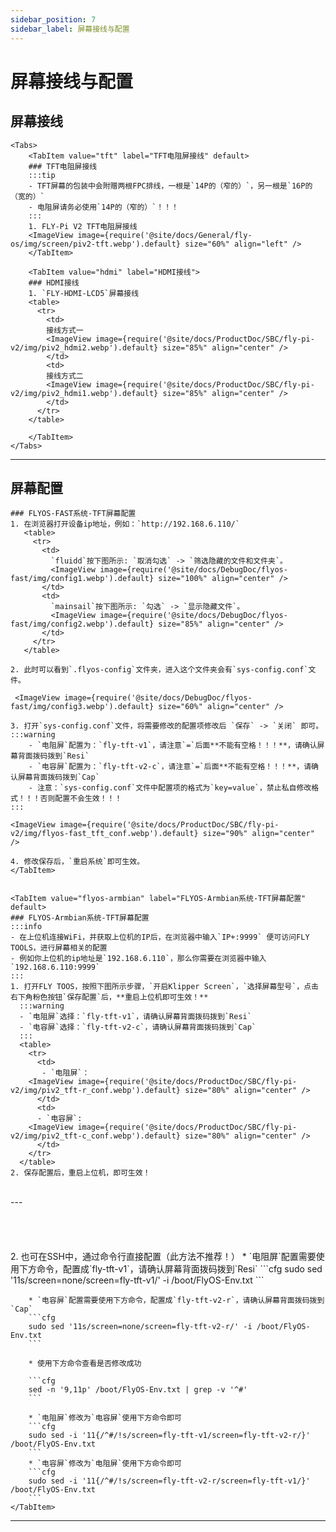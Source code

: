 ```yaml
---
sidebar_position: 7
sidebar_label: 屏幕接线与配置
---
```







# 屏幕接线与配置

## 屏幕接线
    <Tabs>
        <TabItem value="tft" label="TFT电阻屏接线" default>
        ### TFT电阻屏接线
        :::tip
        - TFT屏幕的包装中会附赠两根FPC排线，一根是`14P的（窄的）`，另一根是`16P的（宽的）`
        - 电阻屏请务必使用`14P的（窄的）`！！！
        :::
        1. FLY-Pi V2 TFT电阻屏接线
        <ImageView image={require('@site/docs/General/fly-os/img/screen/piv2-tft.webp').default} size="60%" align="left" />
        </TabItem>

        <TabItem value="hdmi" label="HDMI接线">
        ### HDMI接线
        1. `FLY-HDMI-LCD5`屏幕接线
        <table>
          <tr>
            <td>
            接线方式一
            <ImageView image={require('@site/docs/ProductDoc/SBC/fly-pi-v2/img/piv2_hdmi2.webp').default} size="85%" align="center" />
            </td>
            <td>
            接线方式二
            <ImageView image={require('@site/docs/ProductDoc/SBC/fly-pi-v2/img/piv2_hdmi1.webp').default} size="85%" align="center" />
            </td>
          </tr>
        </table>

        </TabItem>
    </Tabs>
---

## 屏幕配置

<Tabs>
    <TabItem value="flyos-fast" label="FLYOS-FAST系统-TFT屏幕配置">

    ### FLYOS-FAST系统-TFT屏幕配置
    1. 在浏览器打开设备ip地址，例如：`http://192.168.6.110/` 
       <table>
         <tr>
           <td>
             `fluidd`按下图所示: `取消勾选` -> `筛选隐藏的文件和文件夹`。
             <ImageView image={require('@site/docs/DebugDoc/flyos-fast/img/config1.webp').default} size="100%" align="center" />
           </td>
           <td>
             `mainsail`按下图所示: `勾选` -> `显示隐藏文件`。
             <ImageView image={require('@site/docs/DebugDoc/flyos-fast/img/config2.webp').default} size="85%" align="center" />
           </td>
         </tr>
       </table>
  
    2. 此时可以看到`.flyos-config`文件夹，进入这个文件夹会有`sys-config.conf`文件。

     <ImageView image={require('@site/docs/DebugDoc/flyos-fast/img/config3.webp').default} size="60%" align="center" />
    
    3. 打开`sys-config.conf`文件，将需要修改的配置项修改后 `保存` -> `关闭` 即可。
    :::warning
        - `电阻屏`配置为：`fly-tft-v1`，请注意`=`后面**不能有空格！！！**，请确认屏幕背面拨码拨到`Resi`
        - `电容屏`配置为：`fly-tft-v2-c`，请注意`=`后面**不能有空格！！！**，请确认屏幕背面拨码拨到`Cap`
        - 注意：`sys-config.conf`文件中配置项的格式为`key=value`，禁止私自修改格式！！！否则配置不会生效！！！
    :::
    
    <ImageView image={require('@site/docs/ProductDoc/SBC/fly-pi-v2/img/flyos-fast_tft_conf.webp').default} size="90%" align="center" />
    
    4. 修改保存后，`重启系统`即可生效。
    </TabItem>


    <TabItem value="flyos-armbian" label="FLYOS-Armbian系统-TFT屏幕配置" default>
    ### FLYOS-Armbian系统-TFT屏幕配置
    :::info
    - 在上位机连接WiFi，并获取上位机的IP后，在浏览器中输入`IP+:9999` 便可访问FLY TOOLS，进行屏幕相关的配置
    - 例如你上位机的ip地址是`192.168.6.110`，那么你需要在浏览器中输入`192.168.6.110:9999`
    :::
    1. 打开FLY TOOS，按照下图所示步骤，`开启Klipper Screen`，`选择屏幕型号`，点击右下角粉色按钮`保存配置`后，**重启上位机即可生效！** 
      :::warning
      - `电阻屏`选择：`fly-tft-v1`，请确认屏幕背面拨码拨到`Resi`
      - `电容屏`选择：`fly-tft-v2-c`，请确认屏幕背面拨码拨到`Cap`
      :::
      <table>
        <tr>
          <td>
           - `电阻屏`：  
        <ImageView image={require('@site/docs/ProductDoc/SBC/fly-pi-v2/img/piv2_tft-r_conf.webp').default} size="80%" align="center" />
          </td>
          <td>
          - `电容屏`:
        <ImageView image={require('@site/docs/ProductDoc/SBC/fly-pi-v2/img/piv2_tft-c_conf.webp').default} size="80%" align="center" />
          </td>
        </tr>
      </table>
    2. 保存配置后，重启上位机，即可生效！  
<br />
---

<br />
<br />
<br />
<br />
<br />
    2. 也可在SSH中，通过命令行直接配置（此方法不推荐！）
        * `电阻屏`配置需要使用下方命令，配置成`fly-tft-v1`，请确认屏幕背面拨码拨到`Resi`
        ```cfg
        sudo sed '11s/screen=none/screen=fly-tft-v1/' -i /boot/FlyOS-Env.txt
        ```

        * `电容屏`配置需要使用下方命令，配置成`fly-tft-v2-r`，请确认屏幕背面拨码拨到`Cap`
        ```cfg
        sudo sed '11s/screen=none/screen=fly-tft-v2-r/' -i /boot/FlyOS-Env.txt
        ```

        * 使用下方命令查看是否修改成功

        ```cfg
        sed -n '9,11p' /boot/FlyOS-Env.txt | grep -v '^#'
        ```

        * `电阻屏`修改为`电容屏`使用下方命令即可
        ```cfg
        sudo sed -i '11{/^#/!s/screen=fly-tft-v1/screen=fly-tft-v2-r/}' /boot/FlyOS-Env.txt
        ```
        * `电容屏`修改为`电阻屏`使用下方命令即可
        ```cfg
        sudo sed -i '11{/^#/!s/screen=fly-tft-v2-r/screen=fly-tft-v1/}' /boot/FlyOS-Env.txt
        ```
    </TabItem>
</Tabs>    


----
